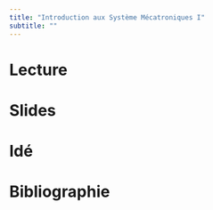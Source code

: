 ```yaml
---
title: "Introduction aux Système Mécatroniques I"
subtitle: ""
---
```


# Lecture


# Slides



# Idé


# Bibliographie

